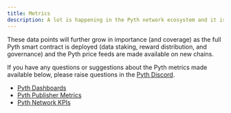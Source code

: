 ```yaml
---
title: Metrics
description: A lot is happening in the Pyth network ecosystem and it is important to keep track of all the important metrics and serve them in a digestible format to enable anyone to easily review how the network performs and grows.
---
```


These data points will further grow in importance (and coverage) as the full Pyth smart contract is deployed (data staking, reward distribution, and governance) and the Pyth price feeds are made available on new chains.

If you have any questions or suggestions about the Pyth metrics made available below, please raise questions in the [Pyth Discord](https://discord.gg/invite/PythNetwork).

- [Pyth Dashboards](metrics/pyth-dashboard)
- [Pyth Publisher Metrics](metrics/publisher-metrics)
- [Pyth Network KPIs](metrics/kpi)
